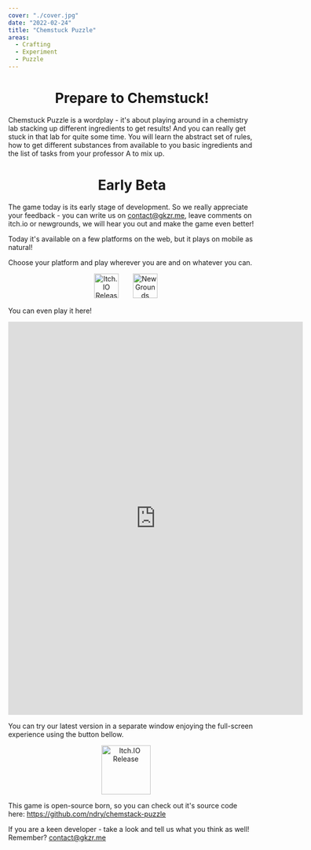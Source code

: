 ```yaml
---
cover: "./cover.jpg"
date: "2022-02-24"
title: "Chemstuck Puzzle"
areas:
  - Crafting
  - Experiment
  - Puzzle
---
```


<div style="text-align:center;">
    <h1>Prepare to Chemstuck!</h1>
</div>

Chemstuck Puzzle is a wordplay - it's about playing around in a chemistry lab stacking up different ingredients to get
results! And you can really get stuck in that lab for quite some time. You will learn the abstract set of rules,
how to get different substances from available to you basic ingredients and the list of tasks from your professor A
to mix up.

<div style="text-align:center;">
    <h1>Early Beta</h1>
</div>

The game today is its early stage of development. So we really appreciate your feedback - you can write us on
contact@gkzr.me, leave comments on itch.io or newgrounds, we will hear you out and make the game even better!

Today it's available on a few platforms on the web, but it plays on mobile as natural!

Choose your platform and play wherever you are and on whatever you can.

<div style="text-align:center;">
    <a href="https://ndry.itch.io/chemstack-puzzle"><img src="./itch-io-logo.png" alt="Itch.IO Release" style="display:inline-block; margin-right: 25px; height: 50px"/></a>
    <a href="https://www.newgrounds.com/portal/view/851705"><img src="./newgrounds_logo.png" alt="NewGrounds Release" style="display:inline-block; margin-right: 25px; height: 50px"/></a>
</div>

You can even play it here!

<div style="text-align:center;">
    <iframe width="600" height="800" src="https://ndry.github.io/chemstack-puzzle/dist/" frameborder="0" allow="accelerometer; autoplay; encrypted-media; gyroscope; picture-in-picture" allowfullscreen></iframe>
</div>

You can try our latest version in a separate window enjoying the full-screen experience using the button bellow.

<div style="text-align:center;">
    <a href="https://ndry.github.io/chemstack-puzzle/dist/"><img src="./chemstuck-puzzle-logo.png" alt="Itch.IO Release" style="display:inline-block; margin-right: 25px; height: 100px"/></a>
</div>

This game is open-source born, so you can check out it's source code here: https://github.com/ndry/chemstack-puzzle

If you are a keen developer - take a look and tell us what you think as well! Remember? contact@gkzr.me


